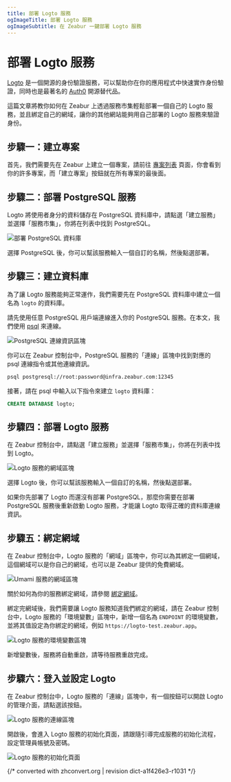 ```yaml
---
title: 部署 Logto 服務
ogImageTitle: 部署 Logto 服務
ogImageSubtitle: 在 Zeabur 一鍵部署 Logto 服務
---
```



# 部署 Logto 服務

[Logto](https://logto.io/) 是一個開源的身份驗證服務，可以幫助你在你的應用程式中快速實作身份驗證，同時也是最著名的 [Auth0](https://auth0.com/) 開源替代品。

這篇文章將教你如何在 Zeabur 上透過服務市集輕鬆部署一個自己的 Logto 服務，並且綁定自己的網域，讓你的其他網站能夠用自己部署的 Logto 服務來驗證身份。

## 步驟一：建立專案

首先，我們需要先在 Zeabur 上建立一個專案，請前往 [專案列表](https://dash.zeabur.com/projects) 頁面，你會看到你的許多專案，而「建立專案」按鈕就在所有專案的最後面。

## 步驟二：部署 PostgreSQL 服務

Logto 將使用者身分的資料儲存在 PostgreSQL 資料庫中，請點選「建立服務」並選擇「服務市集」，你將在列表中找到 PostgreSQL。

![部署 PostgreSQL 資料庫](/marketplace/umami/deploy-postgresql.png)

選擇 PostgreSQL 後，你可以幫該服務輸入一個自訂的名稱，然後點選部署。

## 步驟三：建立資料庫

為了讓 Logto 服務能夠正常運作，我們需要先在 PostgreSQL 資料庫中建立一個名為 `logto` 的資料庫。

請先使用任意 PostgreSQL 用戶端連線進入你的 PostgreSQL 服務。在本文，我們使用 [psql](https://www.postgresql.org/docs/9.1/app-psql.html) 來連線。

![PostgreSQL 連線資訊區塊](/marketplace/umami/postgre-connect.png)

你可以在 Zeabur 控制台中，PostgreSQL 服務的「連線」區塊中找到對應的 psql 連線指令或其他連線資訊。

```bash
psql postgresql://root:password@infra.zeabur.com:12345
```

接著，請在 psql 中輸入以下指令來建立 `logto` 資料庫：

```sql
CREATE DATABASE logto;
```

## 步驟四：部署 Logto 服務

在 Zeabur 控制台中，請點選「建立服務」並選擇「服務市集」，你將在列表中找到 Logto。

![Logto 服務的網域區塊](/marketplace/logto/deploy-logto.png)

選擇 Logto 後，你可以幫該服務輸入一個自訂的名稱，然後點選部署。

<Callout>
  如果你先部署了 Logto 而還沒有部署 PostgreSQL，那麼你需要在部署 PostgreSQL 服務後重新啟動 Logto 服務，才能讓 Logto 取得正確的資料庫連線資訊。
</Callout>

## 步驟五：綁定網域

在 Zeabur 控制台中，Logto 服務的「網域」區塊中，你可以為其綁定一個網域，這個網域可以是你自己的網域，也可以是 Zeabur 提供的免費網域。

![Umami 服務的網域區塊](/marketplace/logto/logto-domain.png)

關於如何為你的服務綁定網域，請參閱 [綁定網域](../deploy/domain-binding)。

綁定完網域後，我們需要讓 Logto 服務知道我們綁定的網域，請在 Zeabur 控制台中，Logto 服務的「環境變數」區塊中，新增一個名為 `ENDPOINT` 的環境變數，並將其值設定為你綁定的網域，例如 `https://logto-test.zeabur.app`。

![Logto 服務的環境變數區塊](/marketplace/logto/envvar.png)

新增變數後，服務將自動重啟，請等待服務重啟完成。

## 步驟六：登入並設定 Logto

在 Zeabur 控制台中，Logto 服務的「連線」區塊中，有一個按鈕可以開啟 Logto 的管理介面，請點選該按鈕。

![Logto 服務的連線區塊](/marketplace/logto/logto-admin-button.png)

開啟後，會進入 Logto 服務的初始化頁面，請跟隨引導完成服務的初始化流程，設定管理員帳號及密碼。

![Logto 服務的初始化頁面](/marketplace/logto/logto-admin.png)

{/* converted with zhconvert.org | revision dict-a1f426e3-r1031 */}
